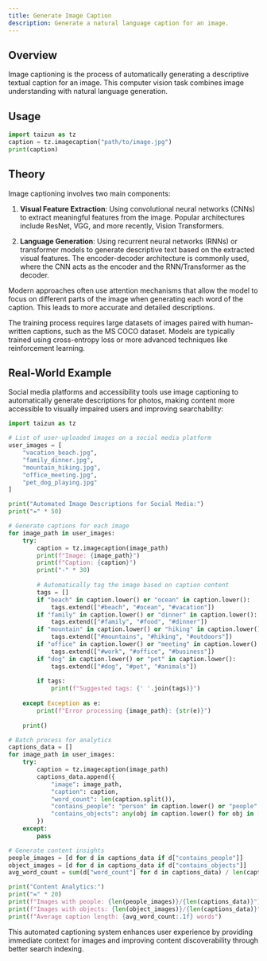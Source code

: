 ```yaml
---
title: Generate Image Caption
description: Generate a natural language caption for an image.
---
```


## Overview

Image captioning is the process of automatically generating a descriptive textual caption for an image. This computer vision task combines image understanding with natural language generation.

## Usage

```python
import taizun as tz
caption = tz.imagecaption("path/to/image.jpg")
print(caption)
```

## Theory

Image captioning involves two main components:

1. **Visual Feature Extraction**: Using convolutional neural networks (CNNs) to extract meaningful features from the image. Popular architectures include ResNet, VGG, and more recently, Vision Transformers.

2. **Language Generation**: Using recurrent neural networks (RNNs) or transformer models to generate descriptive text based on the extracted visual features. The encoder-decoder architecture is commonly used, where the CNN acts as the encoder and the RNN/Transformer as the decoder.

Modern approaches often use attention mechanisms that allow the model to focus on different parts of the image when generating each word of the caption. This leads to more accurate and detailed descriptions.

The training process requires large datasets of images paired with human-written captions, such as the MS COCO dataset. Models are typically trained using cross-entropy loss or more advanced techniques like reinforcement learning.

## Real-World Example

Social media platforms and accessibility tools use image captioning to automatically generate descriptions for photos, making content more accessible to visually impaired users and improving searchability:

```python
import taizun as tz

# List of user-uploaded images on a social media platform
user_images = [
    "vacation_beach.jpg",
    "family_dinner.jpg",
    "mountain_hiking.jpg",
    "office_meeting.jpg",
    "pet_dog_playing.jpg"
]

print("Automated Image Descriptions for Social Media:")
print("=" * 50)

# Generate captions for each image
for image_path in user_images:
    try:
        caption = tz.imagecaption(image_path)
        print(f"Image: {image_path}")
        print(f"Caption: {caption}")
        print("-" * 30)
        
        # Automatically tag the image based on caption content
        tags = []
        if "beach" in caption.lower() or "ocean" in caption.lower():
            tags.extend(["#beach", "#ocean", "#vacation"])
        if "family" in caption.lower() or "dinner" in caption.lower():
            tags.extend(["#family", "#food", "#dinner"])
        if "mountain" in caption.lower() or "hiking" in caption.lower():
            tags.extend(["#mountains", "#hiking", "#outdoors"])
        if "office" in caption.lower() or "meeting" in caption.lower():
            tags.extend(["#work", "#office", "#business"])
        if "dog" in caption.lower() or "pet" in caption.lower():
            tags.extend(["#dog", "#pet", "#animals"])
            
        if tags:
            print(f"Suggested tags: {' '.join(tags)}")
            
    except Exception as e:
        print(f"Error processing {image_path}: {str(e)}")
    
    print()

# Batch process for analytics
captions_data = []
for image_path in user_images:
    try:
        caption = tz.imagecaption(image_path)
        captions_data.append({
            "image": image_path,
            "caption": caption,
            "word_count": len(caption.split()),
            "contains_people": "person" in caption.lower() or "people" in caption.lower(),
            "contains_objects": any(obj in caption.lower() for obj in ["car", "tree", "building", "dog", "cat"])
        })
    except:
        pass

# Generate content insights
people_images = [d for d in captions_data if d["contains_people"]]
object_images = [d for d in captions_data if d["contains_objects"]]
avg_word_count = sum(d["word_count"] for d in captions_data) / len(captions_data) if captions_data else 0

print("Content Analytics:")
print("=" * 20)
print(f"Images with people: {len(people_images)}/{len(captions_data)}")
print(f"Images with objects: {len(object_images)}/{len(captions_data)}")
print(f"Average caption length: {avg_word_count:.1f} words")
```

This automated captioning system enhances user experience by providing immediate context for images and improving content discoverability through better search indexing.